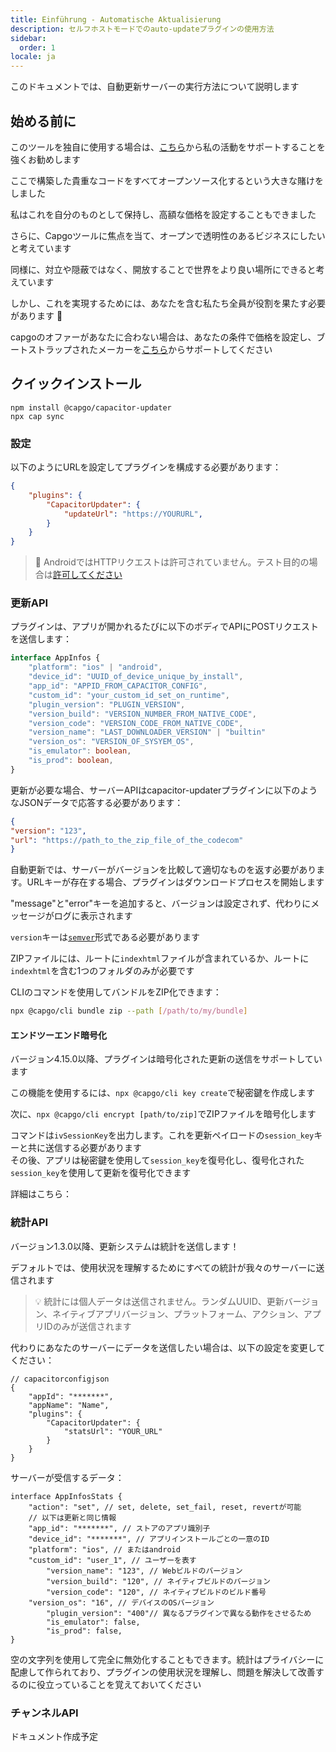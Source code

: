 ```yaml
---
title: Einführung - Automatische Aktualisierung
description: セルフホストモードでのauto-updateプラグインの使用方法
sidebar:
  order: 1
locale: ja
---
```



このドキュメントでは、自動更新サーバーの実行方法について説明します

## 始める前に

このツールを独自に使用する場合は、[こちら](https://githubcom/sponsors/riderx/)から私の活動をサポートすることを強くお勧めします

ここで構築した貴重なコードをすべてオープンソース化するという大きな賭けをしました

私はこれを自分のものとして保持し、高額な価格を設定することもできました

さらに、Capgoツールに焦点を当て、オープンで透明性のあるビジネスにしたいと考えています

同様に、対立や隠蔽ではなく、開放することで世界をより良い場所にできると考えています

しかし、これを実現するためには、あなたを含む私たち全員が役割を果たす必要があります 🥹

capgoのオファーがあなたに合わない場合は、あなたの条件で価格を設定し、ブートストラップされたメーカーを[こちら](https://githubcom/sponsors/riderx/)からサポートしてください

## クイックインストール

```
npm install @capgo/capacitor-updater
npx cap sync
```

### 設定

以下のようにURLを設定してプラグインを構成する必要があります：

```json
{
	"plugins": {
		"CapacitorUpdater": {
			"updateUrl": "https://YOURURL",
		}
	}
}
```

> 🚧 AndroidではHTTPリクエストは許可されていません。テスト目的の場合は[許可してください](https://stackoverflowcom/questions/45940861/android-8-cleartext-http-traffic-not-permitted/)

### 更新API

プラグインは、アプリが開かれるたびに以下のボディでAPIにPOSTリクエストを送信します：

```typescript
interface AppInfos {
    "platform": "ios" | "android",
    "device_id": "UUID_of_device_unique_by_install",
    "app_id": "APPID_FROM_CAPACITOR_CONFIG",
    "custom_id": "your_custom_id_set_on_runtime",
    "plugin_version": "PLUGIN_VERSION",
    "version_build": "VERSION_NUMBER_FROM_NATIVE_CODE",
    "version_code": "VERSION_CODE_FROM_NATIVE_CODE",
    "version_name": "LAST_DOWNLOADER_VERSION" | "builtin"
    "version_os": "VERSION_OF_SYSYEM_OS",
    "is_emulator": boolean,
    "is_prod": boolean,
}
```

更新が必要な場合、サーバーAPIはcapacitor-updaterプラグインに以下のようなJSONデータで応答する必要があります：

```json
{
"version": "123",
"url": "https://path_to_the_zip_file_of_the_codecom"
}
```

自動更新では、サーバーがバージョンを比較して適切なものを返す必要があります。URLキーが存在する場合、プラグインはダウンロードプロセスを開始します

"message"と"error"キーを追加すると、バージョンは設定されず、代わりにメッセージがログに表示されます

`version`キーは[`semver`](https://semverorg/)形式である必要があります

ZIPファイルには、ルートに`indexhtml`ファイルが含まれているか、ルートに`indexhtml`を含む1つのフォルダのみが必要です

CLIのコマンドを使用してバンドルをZIP化できます：

```bash
npx @capgo/cli bundle zip --path [/path/to/my/bundle]
```

<LinkCard
	title="更新エンドポイント"
	href="/docs/self-hosted/auto-update/update-endpoint"
/>

#### エンドツーエンド暗号化

バージョン4.15.0以降、プラグインは暗号化された更新の送信をサポートしています

この機能を使用するには、``npx @capgo/cli key create``で秘密鍵を作成します

次に、``npx @capgo/cli encrypt [path/to/zip]``でZIPファイルを暗号化します

コマンドは`ivSessionKey`を出力します。これを更新ペイロードの`session_key`キーと共に送信する必要があります\
その後、アプリは秘密鍵を使用して`session_key`を復号化し、復号化された`session_key`を使用して更新を復号化できます

詳細はこちら：

<LinkCard
	title="セルフホストのライブアップデート"
	href="https://capgoapp/blog/self-hosted-live-updates/"
/>

### 統計API

バージョン1.3.0以降、更新システムは統計を送信します！

デフォルトでは、使用状況を理解するためにすべての統計が我々のサーバーに送信されます

> 💡 統計には個人データは送信されません。ランダムUUID、更新バージョン、ネイティブアプリバージョン、プラットフォーム、アクション、アプリIDのみが送信されます

代わりにあなたのサーバーにデータを送信したい場合は、以下の設定を変更してください：

```tsx
// capacitorconfigjson
{
	"appId": "*******",
	"appName": "Name",
	"plugins": {
		"CapacitorUpdater": {
			"statsUrl": "YOUR_URL"
		}
	}
}
```

サーバーが受信するデータ：

```tsx
interface AppInfosStats {
	"action": "set", // set, delete, set_fail, reset, revertが可能
	// 以下は更新と同じ情報
	"app_id": "*******", // ストアのアプリ識別子
	"device_id": "*******", // アプリインストールごとの一意のID
	"platform": "ios", // またはandroid
	"custom_id": "user_1", // ユーザーを表す
        "version_name": "123", // Webビルドのバージョン
        "version_build": "120", // ネイティブビルドのバージョン
        "version_code": "120", // ネイティブビルドのビルド番号
	"version_os": "16", // デバイスのOSバージョン
        "plugin_version": "400"// 異なるプラグインで異なる動作をさせるため
        "is_emulator": false,
    	"is_prod": false,
}
```

空の文字列を使用して完全に無効化することもできます。統計はプライバシーに配慮して作られており、プラグインの使用状況を理解し、問題を解決して改善するのに役立っていることを覚えておいてください

<LinkCard
	title="統計エンドポイント"
	href="/docs/self-hosted/auto-update/stats-endpoint"
/>

### チャンネルAPI

ドキュメント作成予定